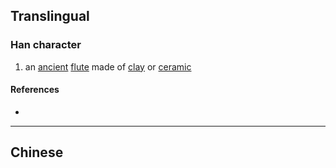 {{also|塤}}
{{character info/new}}
==Translingual==

===Han character===
{{Han char|rn=32|rad=土|as=07|sn=10|four=|canj=GRBO|ids=⿰[[土]][[员]]}}

# an [[ancient]] [[flute]] made of [[clay]] or [[ceramic]]

====References====
* {{Han ref|kx=0230.121|hdz=10444.080|uh=57D9|ud=22489}}

----

==Chinese==
{{zh-see|塤}}